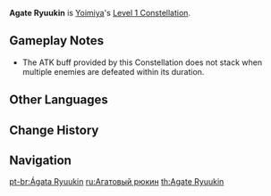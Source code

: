 {{Constellation Infobox
|image       = Constellation Agate Ryuukin.png
|description = The Aurous Blaze created by [[Ryuukin Saxifrage]] lasts for an extra 4s.<br />Additionally, when an opponent affected by Aurous Blaze is defeated within its duration, Yoimiya's ATK is increased by 20% for 20s.
|level       = 1
|character   = Yoimiya
|utility1    = ATK Increase
|utility2    = Duration Increase
}}
'''Agate Ryuukin''' is [[Yoimiya]]'s [[Level 1 Constellation]].

==Gameplay Notes==
*The ATK buff provided by this Constellation does not stack when multiple enemies are defeated within its duration.

==Other Languages==
{{Other Languages
|en      = Agate Ryuukin
|zhs     = 赤玉琉金
|zhs_rm  = Chì Yù Liú Jīn
|zht     = 赤玉琉金
|zht_rm  = Chì Yù Liú Jīn
|zh_tl   = Red Jade {{w|Ryukin}}
|ja      = 紅玉の琉金
|ja_rm   = Kougyoku no Ryuukin
|ja_tl   = Ruby {{w|Ryukin}}
|ko      = 적옥의 유금
|ko_rm   = Jeok'ok-ui Yugeum
|ko_tl   = Red Jade's {{w|Ryukin}}
|es      = Cornalina dorada
|es_tl   = Gold Coralline
|fr      = Agate Ryuukin
|ru      = Агатовый рюкин
|ru_tl   = Agate Ryuukin
|th      = Agate Ryuukin
|vi      = {{tt|Xích Ngọc Lưu Kim|赤玉琉金}}
|vi_tl   = Red Jade {{w|Ryukin}}{{Sino|vi}}
|de      = Ryuukin in Rot
|de_tl   = Ryuukin in Red
|id      = Agate Ryuukin
|pt      = Ágata Ryuukin
|pt_tl   = Agate Ryuukin
}}

==Change History==
{{Change History|2.0}}

==Navigation==
{{Talent Navbox|Yoimiya}}
[[pt-br:Ágata Ryuukin]]
[[ru:Агатовый рюкин]]
[[th:Agate Ryuukin]]
